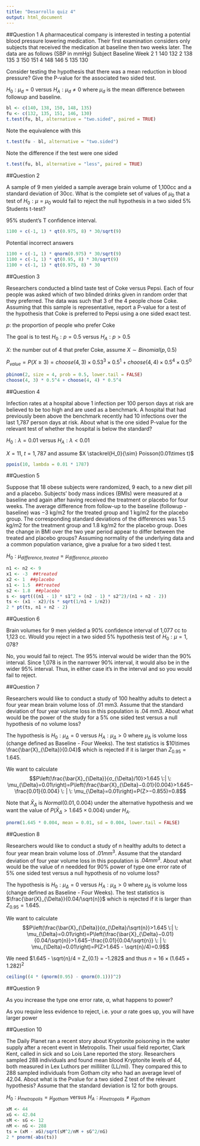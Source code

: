 ```yaml
---
title: "Desarrollo quiz 4"
output: html_document
---
```


##Question 1
A pharmaceutical company is interested in testing a potential blood pressure lowering medication. Their first examination considers only subjects that received the medication at baseline then two weeks later. The data are as follows (SBP in mmHg)
Subject   Baseline 	Week 2
1 	140 	132
2 	138 	135
3 	150 	151
4 	148 	146
5 	135 	130

Consider testing the hypothesis that there was a mean reduction in blood pressure? Give the P-value for the associated two sided test.

$H_0:\mu_d=0$ versus $H_A:\mu_d \neq 0$ where $\mu_d$ is the mean difference between followup and baseline.

```r
bl <- c(140, 138, 150, 148, 135)
fu <- c(132, 135, 151, 146, 130)
t.test(fu, bl, alternative = "two.sided", paired = TRUE)
```

Note the equivalence with this
```r
t.test(fu - bl, alternative = "two.sided")
```

Note the difference if the test were one sided
```r
t.test(fu, bl, alternative = "less", paired = TRUE)
```

##Question 2

A sample of 9 men yielded a sample average brain volume of 1,100cc and a standard deviation of 30cc. What is the complete set of values of $\mu_0$ that a test of $H_0:\mu=\mu_0$ would fail to reject the null hypothesis in a two sided 5% Students t-test?

95% student's T confidence interval.
```r
1100 + c(-1, 1) * qt(0.975, 8) * 30/sqrt(9)
```

Potential incorrect answers
```r
1100 + c(-1, 1) * qnorm(0.975) * 30/sqrt(9)
1100 + c(-1, 1) * qt(0.95, 8) * 30/sqrt(9)
1100 + c(-1, 1) * qt(0.975, 8) * 30
```

##Question 3

Researchers conducted a blind taste test of Coke versus Pepsi. Each of four people was asked which of two blinded drinks given in random order that they preferred. The data was such that 3 of the 4 people chose Coke. Assuming that this sample is representative, report a P-value for a test of the hypothesis that Coke is preferred to Pepsi using a one sided exact test.

$p$: the proportion of people who prefer Coke

The goal is to test $H_0:p=0.5$ versus $H_A:p>0.5$

$X$: the number out of 4 that prefer Coke, assume $X\sim Binomial(p,0.5)$

$P_{value}=P(X\geq 3)= choose(4,3)\times 0.53^3\times 0.5^1+choose(4,4)\times 0.5^4\times 0.5^0$

```r
pbinom(2, size = 4, prob = 0.5, lower.tail = FALSE)
choose(4, 3) * 0.5^4 + choose(4, 4) * 0.5^4
```

##Question 4

Infection rates at a hospital above 1 infection per 100 person days at risk are believed to be too high and are used as a benchmark. A hospital that had previously been above the benchmark recently had 10 infections over the last 1,787 person days at risk. About what is the one sided P-value for the relevant test of whether the hospital is below the standard?

$H_0:\lambda=0.01$ versus $H_A:\lambda<0.01$

$X=11$, $t=1,787$ and assume $X \stackrel{H_0}{\sim} Poisson(0.01\times t)$

```r
ppois(10, lambda = 0.01 * 1787)
```

##Question 5

Suppose that 18 obese subjects were randomized, 9 each, to a new diet pill and a placebo. Subjects’ body mass indices (BMIs) were measured at a baseline and again after having received the treatment or placebo for four weeks. The average difference from follow-up to the baseline (followup - baseline) was −3 kg/m2 for the treated group and 1 kg/m2 for the placebo group. The corresponding standard deviations of the differences was 1.5 kg/m2 for the treatment group and 1.8 kg/m2 for the placebo group. Does the change in BMI over the two year period appear to differ between the treated and placebo groups? Assuming normality of the underlying data and a common population variance, give a pvalue for a two sided t test.

$H_0:\mu_{difference,treated}=\mu_{difference,placebo}$

```r
n1 <- n2 <- 9
x1 <- -3  ##treated
x2 <- 1  ##placebo
s1 <- 1.5  ##treated
s2 <- 1.8  ##placebo
s <- sqrt(((n1 - 1) * s1^2 + (n2 - 1) * s2^2)/(n1 + n2 - 2))
ts <- (x1 - x2)/(s * sqrt(1/n1 + 1/n2))
2 * pt(ts, n1 + n2 - 2)
```

##Question 6

Brain volumes for 9 men yielded a 90% confidence interval of 1,077 cc to 1,123 cc. Would you reject in a two sided 5% hypothesis test of $H_0:\mu=1,078$?

No, you would fail to reject. The 95% interval would be wider than the 90% interval. Since 1,078 is in the narrower 90% interval, it would also be in the wider 95% interval. Thus, in either case it's in the interval and so you would fail to reject.

##Question 7

Researchers would like to conduct a study of 100 healthy adults to detect a four year mean brain volume loss of .01 mm3. Assume that the standard deviation of four year volume loss in this population is .04 mm3. About what would be the power of the study for a 5% one sided test versus a null hypothesis of no volume loss?

The hypothesis is $H_0:\mu_{\Delta}=0$ versus $H_A:\mu_{\Delta}>0$ where $\mu_{\Delta}$ is volume loss (change defined as Baseline - Four Weeks). The test statistics is $10\times \frac{\bar{X}_{\Delta}}{0.04}$ which is rejected if it is larger than $Z_{0.95}=1.645$.

We want to calculate
$$P\left(\frac{\bar{X}_{\Delta}}{σ_{\Delta}/10}>1.645 \:| \: \mu_{\Delta}=0.01\right)=P\left(\frac{\bar{X}_{\Delta}−0.01}{0.004}>1.645−\frac{0.01}{0.004} \: | \: \mu_{\Delta}=0.01\right)=P(Z>−0.855)=0.8$$

Note that $\bar{X}_{\Delta}$ is $Normal(0.01,0.004)$ under the alternative hypothesis and we want the value of $P(\bar{X}_{\Delta}>1.645\times 0.004)$ under $H_A$.

```r
pnorm(1.645 * 0.004, mean = 0.01, sd = 0.004, lower.tail = FALSE)
```

##Question 8

Researchers would like to conduct a study of n healthy adults to detect a four year mean brain volume loss of $.01 mm^3$. Assume that the standard deviation of four year volume loss in this population is $.04 mm^3$. About what would be the value of $n$ needded for 90% power of type one error rate of 5% one sided test versus a null hypothesis of no volume loss?

The hypothesis is $H_0:\mu_{\Delta}=0$ versus $H_A:\mu_{\Delta}>0$ where $\mu_{\Delta}$ is volume loss (change defined as Baseline - Four Weeks). The test statistics is $\frac{\bar{X}_{\Delta}}{0.04/\sqrt{n}}$ which is rejected if it is larger than $Z_{0.95}=1.645$.

We want to calculate
$$P\left(\frac{\bar{X}_{\Delta}}{σ_{\Delta}/\sqrt{n}}>1.645 \:| \: \mu_{\Delta}=0.01\right)=P\left(\frac{\bar{X}_{\Delta}−0.01}{0.04/\sqrt{n}}>1.645−\frac{0.01}{0.04/\sqrt{n}} \: | \: \mu_{\Delta}=0.01\right)=P(Z>1.645 - \sqrt{n}/4)=0.9$$

We need $1.645 - \sqrt{n}/4 = Z_{0.1} = -1.282$ and thus $n= 16\times (1.645+1.282)^2$

```r
ceiling((4 * (qnorm(0.95) - qnorm(0.1)))^2)
```

##Question 9

As you increase the type one error rate, $\alpha$, what happens to power?

As you require less evidence to reject, i.e. your $\alpha$ rate goes up, you will have larger power

##Question 10

The Daily Planet ran a recent story about Kryptonite poisoning in the water supply after a recent event in Metropolis. Their usual field reporter, Clark Kent, called in sick and so Lois Lane reported the story. Researchers sampled 288 individuals and found mean blood Kryptonite levels of 44, both measured in Lex Luthors per milliliter (LL/ml). They compared this to 288 sampled individuals from Gotham city who had an average level of 42.04. About what is the Pvalue for a two sided Z test of the relevant hypothesis? Assume that the standard deviation is 12 for both groups.

$H_0:\mu_{metropolis}=\mu_{gotham}$ versus $H_A:\mu_{metropolis}\neq \mu_{gotham}$

```r
xM <- 44
xG <- 42.04
sM <- sG <- 12
nM <- nG <- 288
ts = (xM - xG)/sqrt(sM^2/nM + sG^2/nG)
2 * pnorm(-abs(ts))
```

